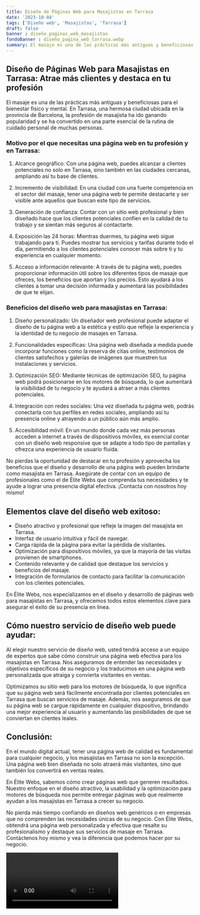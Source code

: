 ```yaml
---
title: Diseño de Páginas Web para Masajistas en Tarrasa
date: '2023-10-04'
tags: ['Diseño web', 'Masajistas', 'Tarrasa']
draft: false
banner : diseño_paginas_web_masajistas
fondoBanner : diseño_pagina_web_tarrasa.webp
summary: El masaje es una de las prácticas más antiguas y beneficiosas para el bienestar físico y mental. En Tarrasa, una hermosa ciudad ubicada en la provincia de Barcelona, ​​la profesión de masajista ha ido ganando popularidad y se ha convertido en una parte esencial de la rutina de cuidado personal de muchas personas.
---
```


## Diseño de Páginas Web para Masajistas en Tarrasa: Atrae más clientes y destaca en tu profesión

El masaje es una de las prácticas más antiguas y beneficiosas para el bienestar físico y mental. En Tarrasa, una hermosa ciudad ubicada en la provincia de Barcelona, ​​la profesión de masajista ha ido ganando popularidad y se ha convertido en una parte esencial de la rutina de cuidado personal de muchas personas.

### Motivo por el que necesitas una página web en tu profesión y en Tarrasa:

1. Alcance geográfico: Con una página web, puedes alcanzar a clientes potenciales no solo en Tarrasa, sino también en las ciudades cercanas, ampliando así tu base de clientes.

2. Incremento de visibilidad: En una ciudad con una fuerte competencia en el sector del masaje, tener una página web te permite destacarte y ser visible ante aquellos que buscan este tipo de servicios.

3. Generación de confianza: Contar con un sitio web profesional y bien diseñado hace que los clientes potenciales confíen en la calidad de tu trabajo y se sientan más seguros al contactarte.

4. Exposición las 24 horas: Mientras duermes, tu página web sigue trabajando para ti. Puedes mostrar tus servicios y tarifas durante todo el día, permitiendo a los clientes potenciales conocer más sobre ti y tu experiencia en cualquier momento.

5. Acceso a información relevante: A través de tu página web, puedes proporcionar información útil sobre los diferentes tipos de masaje que ofreces, los beneficios que aportan y los precios. Esto ayudará a los clientes a tomar una decisión informada y aumentará las posibilidades de que te elijan.

### Beneficios del diseño web para masajistas en Tarrasa:

1. Diseño personalizado: Un diseñador web profesional puede adaptar el diseño de tu página web a la estética y estilo que refleje la experiencia y la identidad de tu negocio de masajes en Tarrasa.

2. Funcionalidades específicas: Una página web diseñada a medida puede incorporar funciones como la reserva de citas online, testimonios de clientes satisfechos y galerías de imágenes que muestren tus instalaciones y servicios.

3. Optimización SEO: Mediante técnicas de optimización SEO, tu página web podrá posicionarse en los motores de búsqueda, lo que aumentará la visibilidad de tu negocio y te ayudará a atraer a más clientes potenciales.

4. Integración con redes sociales: Una vez diseñada tu página web, podrás conectarla con tus perfiles en redes sociales, ampliando así tu presencia online y atrayendo a un público aún más amplio.

5. Accesibilidad móvil: En un mundo donde cada vez más personas acceden a internet a través de dispositivos móviles, es esencial contar con un diseño web responsive que se adapte a todo tipo de pantallas y ofrezca una experiencia de usuario fluida.

No pierdas la oportunidad de destacar en tu profesión y aprovecha los beneficios que el diseño y desarrollo de una página web pueden brindarte como masajista en Tarrasa. Asegúrate de contar con un equipo de profesionales como el de Élite Webs que comprenda tus necesidades y te ayude a lograr una presencia digital efectiva. ¡Contacta con nosotros hoy mismo!

<GifSeo />

<Cta />

## Elementos clave del diseño web exitoso:

- Diseño atractivo y profesional que refleje la imagen del masajista en Tarrasa.
- Interfaz de usuario intuitiva y fácil de navegar.
- Carga rápida de la página para evitar la pérdida de visitantes.
- Optimización para dispositivos móviles, ya que la mayoría de las visitas provienen de smartphones.
- Contenido relevante y de calidad que destaque los servicios y beneficios del masaje.
- Integración de formularios de contacto para facilitar la comunicación con los clientes potenciales.

En Élite Webs, nos especializamos en el diseño y desarrollo de páginas web para masajistas en Tarrasa, y ofrecemos todos estos elementos clave para asegurar el éxito de su presencia en línea.

## Cómo nuestro servicio de diseño web puede ayudar:

Al elegir nuestro servicio de diseño web, usted tendrá acceso a un equipo de expertos que sabe cómo construir una página web efectiva para los masajistas en Tarrasa. Nos aseguramos de entender las necesidades y objetivos específicos de su negocio y los traducimos en una página web personalizada que atraiga y convierta visitantes en ventas.

Optimizamos su sitio web para los motores de búsqueda, lo que significa que su página web será fácilmente encontrada por clientes potenciales en Tarrasa que buscan servicios de masaje. Además, nos aseguramos de que su página web se cargue rápidamente en cualquier dispositivo, brindando una mejor experiencia al usuario y aumentando las posibilidades de que se conviertan en clientes leales.

## Conclusión:

En el mundo digital actual, tener una página web de calidad es fundamental para cualquier negocio, y los masajistas en Tarrasa no son la excepción. Una página web bien diseñada no solo atraerá más visitantes, sino que también los convertirá en ventas reales.

En Élite Webs, sabemos cómo crear páginas web que generen resultados. Nuestro enfoque en el diseño atractivo, la usabilidad y la optimización para motores de búsqueda nos permite entregar páginas web que realmente ayudan a los masajistas en Tarrasa a crecer su negocio.

No pierda más tiempo confiando en diseños web genéricos o en empresas que no comprenden las necesidades únicas de su negocio. Con Élite Webs, obtendrá una página web personalizada y efectiva que resalte su profesionalismo y destaque sus servicios de masaje en Tarrasa. Contáctenos hoy mismo y vea la diferencia que podemos hacer por su negocio.

<Video />

<CtaBot job='Masajistas' city='Tarrasa'/>

<Gmaps query='Tarrasa+españa+maps' />